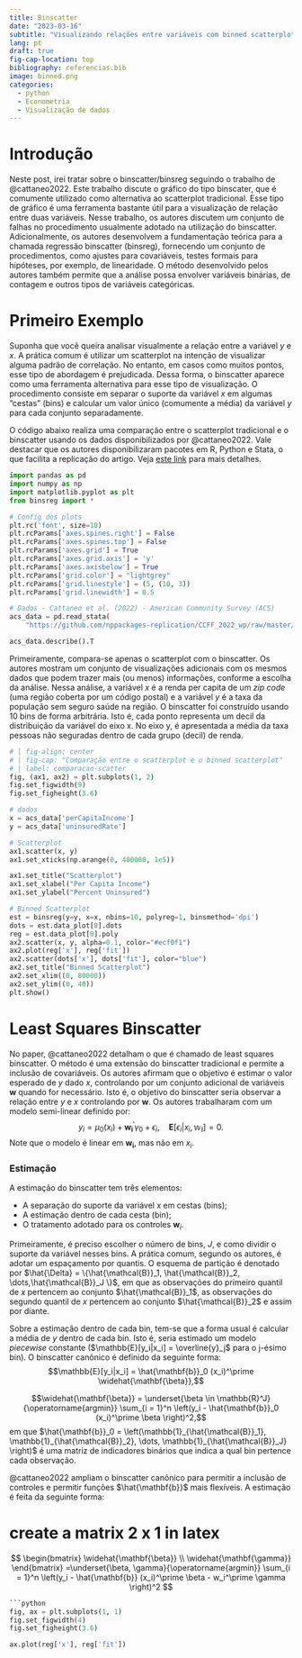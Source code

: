 ```yaml
---
title: Binscatter
date: "2023-03-16"
subtitle: "Visualizando relações entre variáveis com binned scatterplots"
lang: pt
draft: true
fig-cap-location: top
bibliography: referencias.bib
image: binned.png
categories:
  - python
  - Econometria
  - Visualização de dados
---
```



# Introdução

Neste post, irei tratar sobre o binscatter/binsreg seguindo o trabalho de @cattaneo2022. Este trabalho discute o gráfico do tipo binscater, que é comumente utilizado como alternativa ao scatterplot tradicional. Esse tipo de gráfico é uma ferramenta bastante útil para a visualização de relação entre duas variáveis. Nesse trabalho, os autores discutem um conjunto de falhas no procedimento usualmente adotado na utilização do binscatter. Adicionalmente, os autores desenvolvem a fundamentação teórica para a chamada regressão binscatter (binsreg), fornecendo um conjunto de procedimentos, como ajustes para covariáveis, testes formais para hipóteses, por exemplo, de linearidade. O método desenvolvido pelos autores também permite que a análise possa envolver variáveis binárias, de contagem e outros tipos de variáveis categóricas.

# Primeiro Exemplo

Suponha que você queira analisar visualmente a relação entre a variável $y$ e $x$. A prática comum é utilizar um scatterplot na intenção de visualizar alguma padrão de correlação. No entanto, em casos como muitos pontos, esse tipo de abordagem é prejudicada. Dessa forma, o binscatter aparece como uma ferramenta alternativa para esse tipo de visualização. O procedimento consiste em separar o suporte da variável $x$ em algumas "cestas" (bins) e calcular um valor único (comumente a média) da variável $y$ para cada conjunto separadamente.

O código abaixo realiza uma comparação entre o scatterplot tradicional e o binscatter usando os dados disponibilizados por @cattaneo2022. Vale destacar que os autores disponibilizaram pacotes em R, Python e Stata, o que facilita a replicação do artigo. Veja [este link](https://nppackages.github.io/binsreg/) para mais detalhes.

```python
import pandas as pd
import numpy as np
import matplotlib.pyplot as plt
from binsreg import *

# Config dos plots
plt.rc('font', size=10)
plt.rcParams['axes.spines.right'] = False
plt.rcParams['axes.spines.top'] = False
plt.rcParams['axes.grid'] = True
plt.rcParams['axes.grid.axis'] = 'y'
plt.rcParams['axes.axisbelow'] = True
plt.rcParams['grid.color'] = "lightgrey"
plt.rcParams['grid.linestyle'] = (5, (10, 3))
plt.rcParams['grid.linewidth'] = 0.5

# Dados - Cattaneo et al. (2022) - American Community Survey (ACS)
acs_data = pd.read_stata(
    "https://github.com/nppackages-replication/CCFF_2022_wp/raw/master/CCFF_2022_ACS_1.dta")

acs_data.describe().T
```

Primeiramente, compara-se apenas o scatterplot com o binscatter. Os autores mostram um conjunto de visualizações adicionais com os mesmos dados que podem trazer mais (ou menos) informações, conforme a escolha da análise. Nessa análise, a variável $x$ é a renda per capita de um *zip code* (uma região coberta por um código postal) e a variável $y$ é a taxa da população sem seguro saúde na região. O binscatter foi construído usando 10 bins de forma arbitrária. Isto é, cada ponto representa um decil da distribuição da variável do eixo x. No eixo y, é apresentada a média da taxa pessoas não seguradas dentro de cada grupo (decil) de renda.

```python
# | fig-align: center
# | fig-cap: "Comparação entre o scatterplot e o binned scatterplot"
# | label: comparacao-scatter
fig, (ax1, ax2) = plt.subplots(1, 2)
fig.set_figwidth(9)
fig.set_figheight(3.6)

# dados
x = acs_data['perCapitaIncome']
y = acs_data['uninsuredRate']

# Scatterplot
ax1.scatter(x, y)
ax1.set_xticks(np.arange(0, 400000, 1e5))

ax1.set_title("Scatterplot")
ax1.set_xlabel("Per Capita Income")
ax1.set_ylabel("Percent Uninsured")

# Binned Scatterplot
est = binsreg(y=y, x=x, nbins=10, polyreg=1, binsmethod='dpi')
dots = est.data_plot[0].dots
reg = est.data_plot[0].poly
ax2.scatter(x, y, alpha=0.1, color="#ecf0f1")
ax2.plot(reg['x'], reg['fit'])
ax2.scatter(dots['x'], dots['fit'], color="blue")
ax2.set_title("Binned Scatterplot")
ax2.set_xlim((0, 80000))
ax2.set_ylim((0, 40))
plt.show()
```
 

# Least Squares Binscatter

No paper, @cattaneo2022 detalham o que é chamado de least squares binscatter. O método é uma extensão do binscatter tradicional e permite a inclusão de covariáveis. Os autores afirmam que o objetivo é estimar o valor esperado de $y$ dado $x$, controlando por um conjunto adicional de variáveis $\mathbf{w}$ quando for necessário. Isto é, o objetivo do binscatter seria observar a relação entre $y$ e $x$ controlando por $\mathbf{w}$. Os autores trabalharam com um modelo semi-linear definido por:
$$y_i = \mu_0(x_i) + \mathbf{w_i}^\prime \gamma_0 + \epsilon_i, \quad \mathbf{E}[\epsilon_i | x_i, \mathbb{w_i}] = 0.$$
Note que o modelo é linear em $\mathbf{w_i}$, mas não em $x_i$.

### Estimação

A estimação do binscatter tem três elementos:

  * A separação do suporte da variável $x$ em cestas (bins);
  * A estimação dentro de cada cesta (bin);
  * O tratamento adotado para os controles $\mathbf{w}_i$. 

Primeiramente, é preciso escolher o número de bins, $J$, e como dividir o suporte da variável nesses bins. A prática comum, segundo os autores, é adotar um espaçamento por quantis. O esquema de partição é denotado por $\hat{\Delta} = \{\hat{\mathcal{B}}_1, \hat{\mathcal{B}}_2, \dots,\hat{\mathcal{B}}_J \}$, em que as observações do primeiro quantil de $x$ pertencem ao conjunto $\hat{\mathcal{B}}_1$, as observações do segundo quantil de $x$ pertencem ao conjunto $\hat{\mathcal{B}}_2$ e assim por diante.

Sobre a estimação dentro de cada bin, tem-se que a forma usual é calcular a média de $y$ dentro de cada bin. Isto é, seria estimado um modelo *piecewise* constante ($\mathbb{E}[y_i|x_i] = \overline{y}_j$ para o j-ésimo bin). O binscatter canônico é definido da seguinte forma:
$$\mathbb{E}[y_i|x_i] = \hat{\mathbf{b}}_0 (x_i)^\prime \widehat{\mathbf{\beta}},$$

$$\widehat{\mathbf{\beta}} = \underset{\beta \in \mathbb{R}^J}{\operatorname{argmin}} \sum_{i = 1}^n \left(y_i - \hat{\mathbf{b}}_0 (x_i)^\prime \beta \right)^2,$$
em que $\hat{\mathbf{b}}_0 = \left(\mathbb{1}_{\hat{\mathcal{B}}_1}, \mathbb{1}_{\hat{\mathcal{B}}_2}, \dots, \mathbb{1}_{\hat{\mathcal{B}}_J} \right)$ é uma matriz de indicadores binários que indica a qual bin pertence cada observação.

@cattaneo2022 ampliam o binscatter canônico para permitir a inclusão de controles e permitir funções $\hat{\mathbf{b}}$ mais flexíveis. A estimação é feita da seguinte forma:

# create a matrix 2 x 1 in latex
$$
\begin{bmatrix}
    \widehat{\mathbf{\beta}} \\
    \widehat{\mathbf{\gamma}}
\end{bmatrix}
 =\underset{\beta, \gamma}{\operatorname{argmin}} \sum_{i = 1}^n \left(y_i - \hat{\mathbf{b}} (x_i)^\prime \beta - w_i^\prime \gamma \right)^2
$$

```python

```python
fig, ax = plt.subplots(1, 1)
fig.set_figwidth(4)
fig.set_figheight(3.6)

ax.plot(reg['x'], reg['fit'])
```


